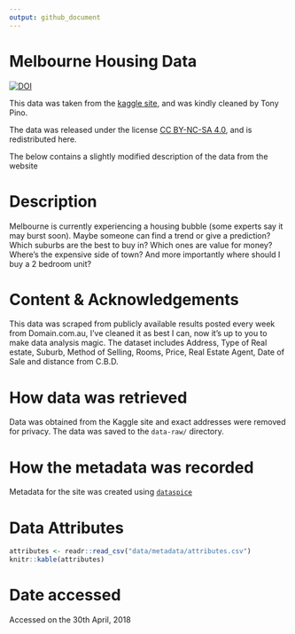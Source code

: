 ```yaml
---
output: github_document
---
```


# Melbourne Housing Data
[![DOI](https://zenodo.org/badge/172044968.svg)](https://zenodo.org/badge/latestdoi/172044968)

This data was taken from the [kaggle site](https://www.kaggle.com/anthonypino/melbourne-housing-market/version/21), and was kindly cleaned by Tony Pino. 

The data was released under the license [CC BY-NC-SA 4.0](https://creativecommons.org/licenses/by-nc-sa/4.0/), and is redistributed here.

The below contains a slightly modified description of the data from the website

# Description

Melbourne is currently experiencing a housing bubble (some experts say it may burst soon). Maybe someone can find a trend or give a prediction? Which suburbs are the best to buy in? Which ones are value for money? Where's the expensive side of town? And more importantly where should I buy a 2 bedroom unit?

# Content & Acknowledgements

This data was scraped from publicly available results posted every week from Domain.com.au, I've cleaned it as best I can, now it's up to you to make data analysis magic. The dataset includes Address, Type of Real estate, Suburb, Method of Selling, Rooms, Price, Real Estate Agent, Date of Sale and distance from C.B.D.

# How data was retrieved

Data was obtained from the Kaggle site and exact addresses were removed for privacy. The data was saved to the `data-raw/` directory.

# How the metadata was recorded

Metadata for the site was created using [`dataspice`](https://github.com/ropenscilabs/dataspice)

# Data Attributes

```r
attributes <- readr::read_csv("data/metadata/attributes.csv")
knitr::kable(attributes)
```

# Date accessed

Accessed on the 30th April, 2018
